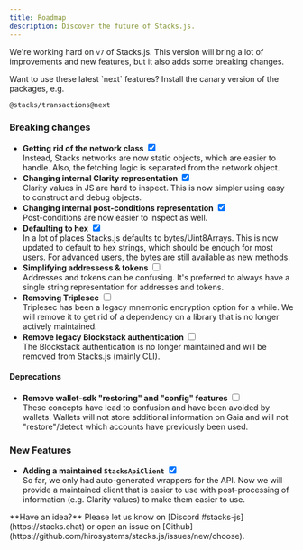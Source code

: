 ```yaml
---
title: Roadmap
description: Discover the future of Stacks.js.
---
```


We're working hard on `v7` of Stacks.js. This version will bring a lot of improvements and new features, but it also adds some breaking changes.

<Callout>
Want to use these latest `next` features? Install the canary version of the packages, e.g.

```package-install
@stacks/transactions@next
```
</Callout>

### Breaking changes

- **Getting rid of the network class** <input type="checkbox" checked /><br/> Instead, Stacks networks are now static objects, which are easier to handle. Also, the fetching logic is separated from the network object.
- **Changing internal Clarity representation** <input type="checkbox" checked /><br/> Clarity values in JS are hard to inspect. This is now simpler using easy to construct and debug objects.
- **Changing internal post-conditions representation** <input type="checkbox" checked /><br/> Post-conditions are now easier to inspect as well.
- **Defaulting to hex** <input type="checkbox" checked /><br/> In a lot of places Stacks.js defaults to bytes/Uint8Arrays. This is now updated to default to hex strings, which should be enough for most users. For advanced users, the bytes are still available as new methods.
- **Simplifying addressess & tokens** <input type="checkbox" /><br/> Addresses and tokens can be confusing. It's preferred to always have a single string representation for addresses and tokens.
- **Removing Triplesec** <input type="checkbox" /><br/> Triplesec has been a legacy mnemonic encryption option for a while. We will remove it to get rid of a dependency on a library that is no longer actively maintained.
- **Remove legacy Blockstack authentication** <input type="checkbox" /><br/> The Blockstack authentication is no longer maintained and will be removed from Stacks.js (mainly CLI).

#### **Deprecations**

- **Remove wallet-sdk "restoring" and "config" features** <input type="checkbox" /><br/> These concepts have lead to confusion and have been avoided by wallets. Wallets will not store additional information on Gaia and will not "restore"/detect which accounts have previously been used.

### New Features

- **Adding a maintained `StacksApiClient`** <input type="checkbox" checked /><br/> So far, we only had auto-generated wrappers for the API. Now we will provide a maintained client that is easier to use with post-processing of information (e.g. Clarity values) to make them easier to use.

<Callout>
**Have an idea?** Please let us know on [Discord #stacks-js](https://stacks.chat) or open an issue on [Github](https://github.com/hirosystems/stacks.js/issues/new/choose).
</Callout>

